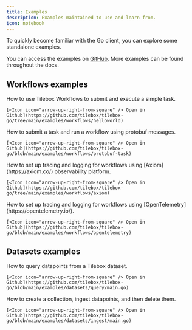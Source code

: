 ```yaml
---
title: Examples
description: Examples maintained to use and learn from.
icon: notebook
---
```


To quickly become familiar with the Go client, you can explore some standalone examples.

You can access the examples on [<Icon icon="github" /> GitHub](https://github.com/tilebox/tilebox-go/tree/main/examples).
More examples can be found throughout the docs.

## Workflows examples

<AccordionGroup>
  <Accordion title="Hello World">
    How to use Tilebox Workflows to submit and execute a simple task.

    [<Icon icon="arrow-up-right-from-square" /> Open in
    Github](https://github.com/tilebox/tilebox-go/tree/main/examples/workflows/helloworld)

  </Accordion>
  <Accordion title="Protobuf tasks">
    How to submit a task and run a workflow using protobuf messages.

    [<Icon icon="arrow-up-right-from-square" /> Open in
    Github](https://github.com/tilebox/tilebox-go/blob/main/examples/workflows/protobuf-task)

  </Accordion>
  <Accordion title="Axiom Observability">
    How to set up tracing and logging for workflows using [Axiom](https://axiom.co/) observability platform.

    [<Icon icon="arrow-up-right-from-square" /> Open in
    Github](https://github.com/tilebox/tilebox-go/tree/main/examples/workflows/axiom)

  </Accordion>
   <Accordion title="OpenTelemetry Observability">
     How to set up tracing and logging for workflows using [OpenTelemetry](https://opentelemetry.io/).

    [<Icon icon="arrow-up-right-from-square" /> Open in
    Github](https://github.com/tilebox/tilebox-go/blob/main/examples/workflows/opentelemetry)

  </Accordion>
</AccordionGroup>

## Datasets examples

<AccordionGroup>
  <Accordion title="Load">
   How to query datapoints from a Tilebox dataset.

    [<Icon icon="arrow-up-right-from-square" /> Open in
    Github](https://github.com/tilebox/tilebox-go/blob/main/examples/datasets/query/main.go)

  </Accordion>
  <Accordion title="Ingest and delete">
    How to create a collection, ingest datapoints, and then delete them.

    [<Icon icon="arrow-up-right-from-square" /> Open in
    Github](https://github.com/tilebox/tilebox-go/blob/main/examples/datasets/ingest/main.go)

  </Accordion>
</AccordionGroup>
